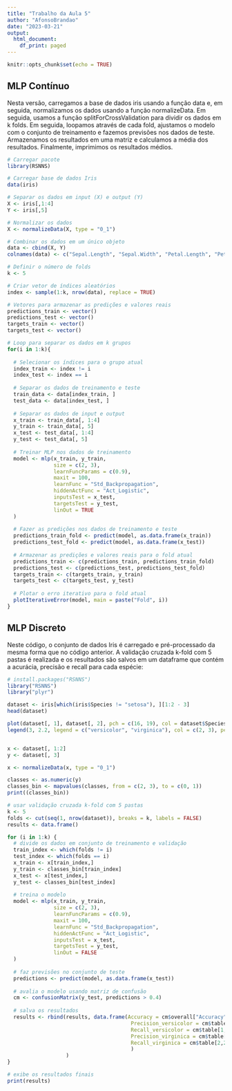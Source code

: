 ```yaml
---
title: "Trabalho da Aula 5"
author: "AfonsoBrandao"
date: "2023-03-21"
output:
  html_document:
    df_print: paged
---
```


```r
knitr::opts_chunk$set(echo = TRUE)
```

## MLP Contínuo

Nesta versão, carregamos a base de dados iris usando a função data e, em seguida, normalizamos os dados usando a função normalizeData. Em seguida, usamos a função splitForCrossValidation para dividir os dados em k folds. Em seguida, loopamos através de cada fold, ajustamos o modelo com o conjunto de treinamento e fazemos previsões nos dados de teste. Armazenamos os resultados em uma matriz e calculamos a média dos resultados. Finalmente, imprimimos os resultados médios.

```r
# Carregar pacote
library(RSNNS)

# Carregar base de dados Iris
data(iris)

# Separar os dados em input (X) e output (Y)
X <- iris[,1:4]
Y <- iris[,5]

# Normalizar os dados
X <- normalizeData(X, type = "0_1")

# Combinar os dados em um único objeto
data <- cbind(X, Y)
colnames(data) <- c("Sepal.Length", "Sepal.Width", "Petal.Length", "Petal.Width", "Species")

# Definir o número de folds
k <- 5

# Criar vetor de índices aleatórios
index <- sample(1:k, nrow(data), replace = TRUE)

# Vetores para armazenar as predições e valores reais
predictions_train <- vector()
predictions_test <- vector()
targets_train <- vector()
targets_test <- vector()

# Loop para separar os dados em k grupos
for(i in 1:k){
  
  # Selecionar os índices para o grupo atual
  index_train <- index != i
  index_test <- index == i
  
  # Separar os dados de treinamento e teste
  train_data <- data[index_train, ]
  test_data <- data[index_test, ]
  
  # Separar os dados de input e output
  x_train <- train_data[, 1:4]
  y_train <- train_data[, 5]
  x_test <- test_data[, 1:4]
  y_test <- test_data[, 5]
  
  # Treinar MLP nos dados de treinamento
  model <- mlp(x_train, y_train,
               size = c(2, 3),
               learnFuncParams = c(0.9),
               maxit = 100,
               learnFunc = "Std_Backpropagation",
               hiddenActFunc = "Act_Logistic",
               inputsTest = x_test,
               targetsTest = y_test,
               linOut = TRUE
  )
  
  # Fazer as predições nos dados de treinamento e teste
  predictions_train_fold <- predict(model, as.data.frame(x_train))
  predictions_test_fold <- predict(model, as.data.frame(x_test))
  
  # Armazenar as predições e valores reais para o fold atual
  predictions_train <- c(predictions_train, predictions_train_fold)
  predictions_test <- c(predictions_test, predictions_test_fold)
  targets_train <- c(targets_train, y_train)
  targets_test <- c(targets_test, y_test)
  
  # Plotar o erro iterativo para o fold atual
  plotIterativeError(model, main = paste("Fold", i))
}
```

## MLP Discreto

Neste código, o conjunto de dados Iris é carregado e pré-processado da mesma forma que no código anterior. A validação cruzada k-fold com 5 pastas é realizada e os resultados são salvos em um dataframe que contém a acurácia, precisão e recall para cada espécie:

```r
# install.packages("RSNNS")
library("RSNNS")
library("plyr")

dataset <- iris[which(iris$Species != "setosa"), ][1:2 - 3]
head(dataset)

plot(dataset[, 1], dataset[, 2], pch = c(16, 19), col = dataset$Species, xlab = "Petal length", ylab = "Petal width")
legend(3, 2.2, legend = c("versicolor", "virginica"), col = c(2, 3), pch = c(16, 19))


x <- dataset[, 1:2]
y <- dataset[, 3]

x <- normalizeData(x, type = "0_1")

classes <- as.numeric(y)
classes_bin <- mapvalues(classes, from = c(2, 3), to = c(0, 1))
print((classes_bin))

# usar validação cruzada k-fold com 5 pastas
k <- 5
folds <- cut(seq(1, nrow(dataset)), breaks = k, labels = FALSE)
results <- data.frame()

for (i in 1:k) {
  # divide os dados em conjunto de treinamento e validação
  train_index <- which(folds != i)
  test_index <- which(folds == i)
  x_train <- x[train_index,]
  y_train <- classes_bin[train_index]
  x_test <- x[test_index,]
  y_test <- classes_bin[test_index]
  
  # treina o modelo
  model <- mlp(x_train, y_train,
               size = c(2, 3),
               learnFuncParams = c(0.9),
               maxit = 100,
               learnFunc = "Std_Backpropagation",
               hiddenActFunc = "Act_Logistic",
               inputsTest = x_test,
               targetsTest = y_test,
               linOut = FALSE
  )
  
  # faz previsões no conjunto de teste
  predictions <- predict(model, as.data.frame(x_test))
  
  # avalia o modelo usando matriz de confusão
  cm <- confusionMatrix(y_test, predictions > 0.4)
  
  # salva os resultados
  results <- rbind(results, data.frame(Accuracy = cm$overall["Accuracy"],
                                        Precision_versicolor = cm$table[1,1]/sum(cm$table[,1]),
                                        Recall_versicolor = cm$table[1,1]/sum(cm$table[1,]),
                                        Precision_virginica = cm$table[2,2]/sum(cm$table[,2]),
                                        Recall_virginica = cm$table[2,2]/sum(cm$table[2,])
                                        )
                   )
}

# exibe os resultados finais
print(results)
```